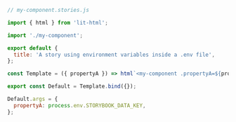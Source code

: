 ```js
// my-component.stories.js

import { html } from 'lit-html';

import './my-component';

export default {
  title: 'A story using environment variables inside a .env file',
};

const Template = ({ propertyA }) => html`<my-component .propertyA=${propertyA}></my-component>`;

export const Default = Template.bind({});

Default.args = {
  propertyA: process.env.STORYBOOK_DATA_KEY,
};
```
